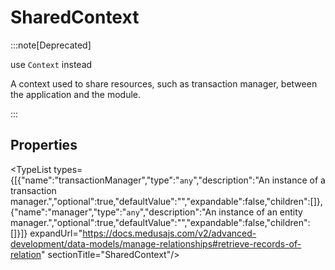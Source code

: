 
# SharedContext

:::note[Deprecated]

use `Context` instead

A context used to share resources, such as transaction manager, between the application and the module.

:::

## Properties

<TypeList types={[{"name":"transactionManager","type":"`any`","description":"An instance of a transaction manager.","optional":true,"defaultValue":"","expandable":false,"children":[]},{"name":"manager","type":"`any`","description":"An instance of an entity manager.","optional":true,"defaultValue":"","expandable":false,"children":[]}]} expandUrl="https://docs.medusajs.com/v2/advanced-development/data-models/manage-relationships#retrieve-records-of-relation" sectionTitle="SharedContext"/>

